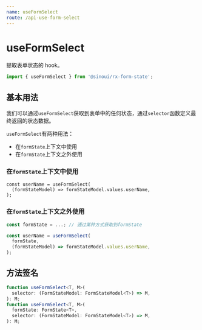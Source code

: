 ```yaml
---
name: useFormSelect
route: /api-use-form-select
---
```


# useFormSelect

提取表单状态的 hook。

```ts
import { useFormSelect } from '@sinoui/rx-form-state';
```

## 基本用法

我们可以通过`useFormSelect`获取到表单中的任何状态，通过`selector`函数定义最终返回的状态数据。

`useFormSelect`有两种用法：

- 在`formState`上下文中使用
- 在`formState`上下文之外使用

### 在`formState`上下文中使用

```tsx
const userName = useFormSelect(
  (formStateModel) => formStateModel.values.userName,
);
```

### 在`formState`上下文之外使用

```ts
const formState = ...; // 通过某种方式获取到formState

const userName = useFormSelect(
  formState,
  (formStateModel) => formStateModel.values.userName,
);
```

## 方法签名

```ts
function useFormSelect<T, M>(
  selector: (FormStateModel: FormStateModel<T>) => M,
): M;
function useFormSelect<T, M>(
  formState: FormState<T>,
  selector: (FormStateModel: FormStateModel<T>) => M,
): M;
```
